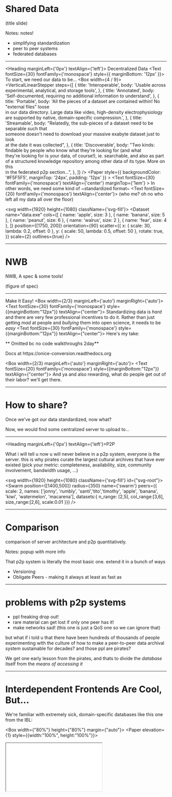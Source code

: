 

# Shared Data

(title slide)

Notes: notes!
* simplifying standardization
* peer to peer systems
* federated databases

---


<Heading marginLeft={'0px'} textAlign={'left'}>
  Decentralized Data
</Heading>
<Text fontSize={30} fontFamily={'monospace'} style={{ marginBottom: '12px' }}>
  To start, we need our data to be...
</Text>
<Box width={4 / 9}>
  <VerticalLinearStepper
      steps={[
        {
          title: 'Interoperable',
          body: 'Usable across experimental, analytical, and storage tools',
        },
        {
          title: 'Annotated',
          body:
              'Self-documented, requiring no additional information to understand',
        },
        {
          title: 'Portable',
          body:
              'All the pieces of a dataset are contained within! No "external files" loose\
          in our data directory. Large data like video, high-density electrophysiology \
          are supported by native, domain-specific compression.',
        },
        {
          title: 'Streamable',
          body:
              "Relatedly, the sub-pieces of a dataset need to be separable such that \
          someone doesn't need to download your massive exabyte dataset just to look \
          at the date it was collected",
        },
        {
          title: 'Discoverable',
          body:
              "Two kinds: findable by people who know what they're looking for (and what \
          they're looking for is your data, of course!), ie. searchable, and also as part \
          of a structured knowledge repository among other data of its type. More on this \
          in the federated p2p section...",
        },
      ]}
  />
  <Appear>
    <Paper
        style={{ backgroundColor: '#F5F5F5', marginTop: '24px', padding: '12px' }}
    >
      <Text
          fontSize={30}
          fontFamily={'monospace'}
          textAlign={'center'}
          marginTop={'1em'}
      >
        In other words, we need some kind of
      </Text>
      <Heading>~standardized format~</Heading>
      <Text fontSize={20} fontFamily={'monospace'} textAlign={'center'}>
        (who me? oh no who left all my data all over the floor)
      </Text>
    </Paper>
  </Appear>
</Box>

<svg width={1920} height={1080} className={'svg-fill'}>
  <Dataset
      name="data.exe"
      cols={[
        { name: 'apple', size: 3 },
        { name: 'banana', size: 5 },
        { name: 'peanut', size: 6 },
        { name: 'walrus', size: 2 },
        { name: 'fear', size: 4 },
      ]}
      position={[1750, 200]}
      orientation={90}
      scatter={{
        x: { scale: 30, lambda: 0.2, offset: 0 },
        y: { scale: 50, lambda: 0.5, offset: 50 },
        rotate: true,
      }}
      scale={2}
      outlines={true}
  />
</svg>

---

# NWB

NWB, A spec & some tools!

(figure of spec)

---

<Heading>Make It Easy!</Heading>
<Box width={2/3} marginLeft={'auto'} marginRight={'auto'}>
  <Text fontSize={30} fontFamily={'monospace'} style={{marginBottom:"12px"}} textAlign={"center"}>
    Standardizing data is *hard* and there are very few professional incentives to do it.
    Rather than just getting *mad* at people and *bullying* them into open science,
    it needs to be *easy*</Text>
  <Text fontSize={30} fontFamily={'monospace'} style={{marginBottom:"12px"}} textAlign={"center"}>
    Here's my take:
  </Text>

  ** Omitted bc no code walkthroughs 2day**

  <Link fontSize={20} href={"https://onice-conversion.readthedocs.org"} textAlign={"center"} fontFamily={'monospace'}>Docs at https://onice-conversion.readthedocs.org</Link>

</Box>

<Box width={2/3} marginLeft={'auto'} marginRight={'auto'}>
  <Text fontSize={20} fontFamily={'monospace'} style={{marginBottom:"12px"}} textAlign={"center"}>
    And ya and also rewarding, what do people get out of their labor? we'll get there.</Text>

</Box>



---
# How to share?

Once we've got our data standardized, now what?

Now, we would find some centralized server to upload to...

---

<Heading marginLeft={'0px'} textAlign={'left'}>P2P</Heading>

<Box width={3/7}>
<Text fontFamily={'monospace'} style={{marginBottom:"4em"}} fontSize={"32px"}>
  What i will tell u now u will never believe
</Text>
  <Text fontFamily={'monospace'} fontWeight={'bold'} style={{marginBottom:"3em", color: "#ff0000", filter: "drop-shadow(30px 30px 0px #CCCCCC"}}>
  in a p2p system, everyone is the server.
</Text>
  <Text fontFamily={'monospace'}>
    this is why pirates curate the largest cultural archives
    that have ever existed
  </Text>
  <Text fontFamily={'monospace'} fontSize={"32px"}>
  (pick your metric: completeness, availability,
  size, community involvement, bandwidth usage, ...)
  </Text>
</Box>

<svg width={1920} height={1080} className={'svg-fill'} id={"svg-root"}>
  <Swarm
      position={[1400,500]}
      radius={350}
      name={'swarm'}
      peers={{
        scale: 2,
        names: ['jonny', 'rumbly', 'santi','tito','timothy', 'apple', 'banana', 'kiwi', 'watermelon', 'macarena'],
        datasets:{
          n_range: [2,5],
          col_range:[3,6],
          size_range:[2,6],
          scale:0.01
        }}}
  />
</svg>

---

# Comparison

comparison of server architecture and p2p quantitatively.

Notes: popup with more info

That p2p system is literally the most basic one. extend it in a bunch of ways

* Versioning
* Obligate Peers - making it always at least as fast as

---

# problems with p2p systems

* ppl freaking drop out!
* rare material can get lost if only one peer has it!
* make networks sad! (this one is just a QoS one so we can ignore that)

but what if i told u that there have been hundreds of thousands of people experimenting
with the culture of how to make a peer-to-peer data archival system
sustainable for decades? and those ppl are pirates?

We get one early lesson from the pirates, and thats to divide the
*database* itself from the *means of accessing it*


---

# Interdependent Frontends Are Cool, But...

We're familiar with extremely sick, domain-specific databases like this one from the IBL:

<Box width={"80%"} height={"80%"} margin={"auto"}>
<Paper elevation={1} style={{width:"100%", height:"100%"}}>
<iframe width={"100%"} height={"100%"}
        src={"https://data.internationalbrainlab.org/mouse/00778394-c956-408d-8a6c-ca3b05a611d5"}
  />
</Paper>
</Box>

---

# Databases Are Political

If we pay attention to the people who study these things...

<Box width={2/3} marginLeft={"auto"} marginRight={"auto"}>
  <Card elevation={1}>
    <CardContent>
      <Quote fontSize={36}>
        Participants describe the individual sequence database
        systems as if they were shadows, poor representations of a
        widely-agreed-upon ideal. [...] Instead, <strong>each decision about the implementation of a particular
        database system plants a stake for a community boundary.</strong>
        The databases are not so much imperfect copies of an ideal as
        they are arguments about what the ideal Database should be.
        <br/><br/>
        In the end, however, the system was so tailored to a specific
        set of research questions that the collection of data,
        the set of tools, and even the social organization of the
        project had to be significantly changed. ...
        <br/><br/>While the database development projects had begun by working
        together, in the end they were unable to collaborate. <strong>The system
        that was supposed to tie these groups together could not be
        shielded from the controversies that formed the boundaries between
        the communities of practice.</strong>
      </Quote>
      <Text fontSize={30}>-Bietz & Lee (2009)
        <Link fontSize={30} href={"https://doi.org/10.1007/978-1-84882-854-4_15"}>
          "Collaboration in Metagenomics"</Link></Text>
    </CardContent>
  </Card>
</Box>


---

# Lessons from piracy...

<Grid gridTemplateColumns={"2fr 1fr"} height={"100%"}>
<Box width={"100%"}>
  <Text>You need some way of finding torrents!</Text>
  <Text>So there are these trackers, u might be familiar with this 1</Text>
  <br/><br/>
  <Appear stepIndex={2}>
  <Heading fontSize={'h2'}>Enter Private Trackers:</Heading>
  <Text marginTop={'26px'}>Interview in or invite-only, each tracker has its own culture, rules,
    history, and specific tools that facilitate it.</Text>
  <br/><br/>
  <Text>Separating the interface from the protocol made space for what is now a
  decadeslong experiment in decentralized archivalism</Text>
  <Text fontSize={26} fontStyle={"italic"}>(we will return to them later!)</Text></Appear>
</Box>
<Appear stepIndex={1}><Image src={PirateBay} maxWidth={"100%"} alignSelf={"center"} /></Appear>
</Grid>

<Appear stepIndex={3}>
  <Card style={{marginBottom:"auto"}} elevation={1}>
<Heading fontSize={"h2"}>Problem tho:</Heading>
    <Text style={{padding:"1em"}}>If we have a bunch of different sites, how is that any better than having a zillion centralized databases?</Text></Card></Appear>

---

# Federated systems

<Grid gridTemplateColumns={"1fr 1fr"} height={"100%"}>
  <Card>
    <Typography>basic idea here is that we</Typography>
    <Text>a) conceptualize our data storage system as a *sharing* system first</Text>
    <Text>b) choose the other *users* and *servers* we want to federate with</Text>
    <Text>c) federations operate on a common protocol that allows communication between instances</Text>
    <Text>d) but each user/instance/etc. retains <strong>design autonomy</strong> -- share the *data* not the design</Text>
  </Card>

<Image src={Federation}/>
</Grid>

---

# Eg. "The Fediverse"

Built on W3C's "ActivityPub" protocol, an interconnected network of autonomous social media networks


<Box width={"80%"} height={"80%"} margin={"auto"}>
  <Paper elevation={1} style={{width:"100%", height:"100%"}}>
    <iframe width={"100%"} height={"100%"} loading={"lazy"}
            src={"https://kumu.io/wakest/fediverse"}
    />
  </Paper>
</Box>


---

# Federated database systems



---

---

# General needs for scientific federated db system

* versioning
* privacy/sharing control


could be
* IPFS
* Hypercore

---


